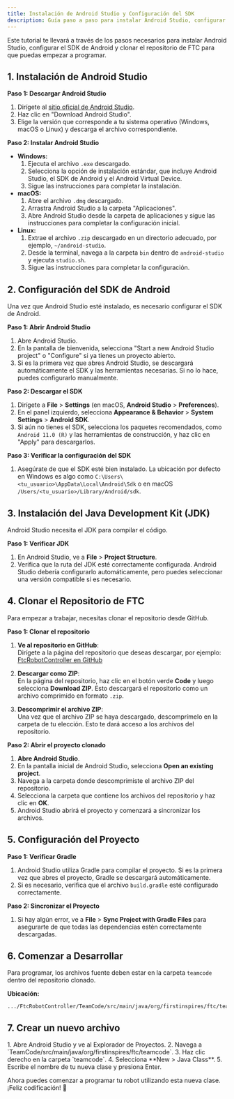 ```yaml
---
title: Instalación de Android Studio y Configuración del SDK
description: Guía paso a paso para instalar Android Studio, configurar el SDK y clonar el repositorio.
---
```



Este tutorial te llevará a través de los pasos necesarios para instalar Android Studio, configurar el SDK de Android y clonar el repositorio de FTC para que puedas empezar a programar.

## 1. Instalación de Android Studio

**Paso 1: Descargar Android Studio**
1. Dirígete al [sitio oficial de Android Studio](https://developer.android.com/studio).
2. Haz clic en "Download Android Studio".
3. Elige la versión que corresponde a tu sistema operativo (Windows, macOS o Linux) y descarga el archivo correspondiente.

**Paso 2: Instalar Android Studio**
- **Windows:**
  1. Ejecuta el archivo `.exe` descargado.
  2. Selecciona la opción de instalación estándar, que incluye Android Studio, el SDK de Android y el Android Virtual Device.
  3. Sigue las instrucciones para completar la instalación.
- **macOS:**
  1. Abre el archivo `.dmg` descargado.
  2. Arrastra Android Studio a la carpeta "Aplicaciones".
  3. Abre Android Studio desde la carpeta de aplicaciones y sigue las instrucciones para completar la configuración inicial.
- **Linux:**
  1. Extrae el archivo `.zip` descargado en un directorio adecuado, por ejemplo, `~/android-studio`.
  2. Desde la terminal, navega a la carpeta `bin` dentro de `android-studio` y ejecuta `studio.sh`.
  3. Sigue las instrucciones para completar la configuración.

## 2. Configuración del SDK de Android

Una vez que Android Studio esté instalado, es necesario configurar el SDK de Android.

**Paso 1: Abrir Android Studio**
1. Abre Android Studio.
2. En la pantalla de bienvenida, selecciona "Start a new Android Studio project" o "Configure" si ya tienes un proyecto abierto.
3. Si es la primera vez que abres Android Studio, se descargará automáticamente el SDK y las herramientas necesarias. Si no lo hace, puedes configurarlo manualmente.

**Paso 2: Descargar el SDK**
1. Dirígete a **File** > **Settings** (en macOS, **Android Studio** > **Preferences**).
2. En el panel izquierdo, selecciona **Appearance & Behavior** > **System Settings** > **Android SDK**.
3. Si aún no tienes el SDK, selecciona los paquetes recomendados, como `Android 11.0 (R)` y las herramientas de construcción, y haz clic en "Apply" para descargarlos.

**Paso 3: Verificar la configuración del SDK**
1. Asegúrate de que el SDK esté bien instalado. La ubicación por defecto en Windows es algo como `C:\Users\<tu_usuario>\AppData\Local\Android\Sdk` o en macOS `/Users/<tu_usuario>/Library/Android/sdk`.

## 3. Instalación del Java Development Kit (JDK)

Android Studio necesita el JDK para compilar el código.

**Paso 1: Verificar JDK**
1. En Android Studio, ve a **File** > **Project Structure**.
2. Verifica que la ruta del JDK esté correctamente configurada. Android Studio debería configurarlo automáticamente, pero puedes seleccionar una versión compatible si es necesario.

## 4. Clonar el Repositorio de FTC

Para empezar a trabajar, necesitas clonar el repositorio desde GitHub.

**Paso 1: Clonar el repositorio**
1. **Ve al repositorio en GitHub**:  
   Dirígete a la página del repositorio que deseas descargar, por ejemplo:  
   [FtcRobotController en GitHub](https://github.com/FIRST-Tech-Challenge/FtcRobotController)

2. **Descargar como ZIP**:  
   En la página del repositorio, haz clic en el botón verde **Code** y luego selecciona **Download ZIP**. Esto descargará el repositorio como un archivo comprimido en formato `.zip`.

3. **Descomprimir el archivo ZIP**:  
   Una vez que el archivo ZIP se haya descargado, descomprímelo en la carpeta de tu elección. Esto te dará acceso a los archivos del repositorio.


**Paso 2: Abrir el proyecto clonado**
1. **Abre Android Studio**.
2. En la pantalla inicial de Android Studio, selecciona **Open an existing project**.
3. Navega a la carpeta donde descomprimiste el archivo ZIP del repositorio.
4. Selecciona la carpeta que contiene los archivos del repositorio y haz clic en **OK**.
5. Android Studio abrirá el proyecto y comenzará a sincronizar los archivos.

## 5. Configuración del Proyecto

**Paso 1: Verificar Gradle**
1. Android Studio utiliza Gradle para compilar el proyecto. Si es la primera vez que abres el proyecto, Gradle se descargará automáticamente.
2. Si es necesario, verifica que el archivo `build.gradle` esté configurado correctamente.

**Paso 2: Sincronizar el Proyecto**
1. Si hay algún error, ve a **File** > **Sync Project with Gradle Files** para asegurarte de que todas las dependencias estén correctamente descargadas.

## 6. Comenzar a Desarrollar

Para programar, los archivos fuente deben estar en la carpeta `teamcode` dentro del repositorio clonado.

**Ubicación:**

```plaintext
.../FtcRobotController/TeamCode/src/main/java/org/firstinspires/ftc/teamcode
```

## 7. Crear un nuevo archivo

<Steps>
1. Abre Android Studio y ve al Explorador de Proyectos.
2. Navega a `TeamCode/src/main/java/org/firstinspires/ftc/teamcode`.
3. Haz clic derecho en la carpeta `teamcode`.
4. Selecciona **New > Java Class**.
5. Escribe el nombre de tu nueva clase y presiona Enter.
</Steps>


Ahora puedes comenzar a programar tu robot utilizando esta nueva clase. ¡Feliz codificación! 🚀
